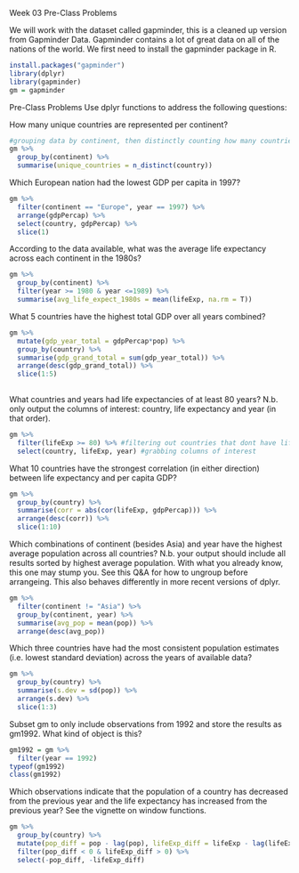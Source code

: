 Week 03 Pre-Class Problems

We will work with the dataset called gapminder, this is a cleaned up version from Gapminder Data. Gapminder contains a lot of great data on all of the nations of the world. We first need to install the gapminder package in R.
``` r
install.packages("gapminder")
library(dplyr)
library(gapminder)
gm = gapminder
```
Pre-Class Problems
Use dplyr functions to address the following questions:

How many unique countries are represented per continent?
``` r
#grouping data by continent, then distinctly counting how many countries are in each continent group
gm %>%
  group_by(continent) %>%
  summarise(unique_countries = n_distinct(country))
```
Which European nation had the lowest GDP per capita in 1997?
``` r
gm %>%
  filter(continent == "Europe", year == 1997) %>%
  arrange(gdpPercap) %>%
  select(country, gdpPercap) %>%
  slice(1) 
```
According to the data available, what was the average life expectancy across each continent in the 1980s?
``` r
gm %>%
  group_by(continent) %>%
  filter(year >= 1980 & year <=1989) %>%
  summarise(avg_life_expect_1980s = mean(lifeExp, na.rm = T))
```

What 5 countries have the highest total GDP over all years combined?
``` r
gm %>%
  mutate(gdp_year_total = gdpPercap*pop) %>%
  group_by(country) %>%
  summarise(gdp_grand_total = sum(gdp_year_total)) %>%
  arrange(desc(gdp_grand_total)) %>%
  slice(1:5)
  
```
What countries and years had life expectancies of at least 80 years? N.b. only output the columns of interest: country, life expectancy and year (in that order).
``` r
gm %>%
  filter(lifeExp >= 80) %>% #filtering out countries that dont have life expectancy over 80
  select(country, lifeExp, year) #grabbing columns of interest

```

What 10 countries have the strongest correlation (in either direction) between life expectancy and per capita GDP?
``` r
gm %>%
  group_by(country) %>%
  summarise(corr = abs(cor(lifeExp, gdpPercap))) %>%
  arrange(desc(corr)) %>%
  slice(1:10)

```
Which combinations of continent (besides Asia) and year have the highest average population across all countries? N.b. your output should include all results sorted by highest average population. With what you already know, this one may stump you. See this Q&A for how to ungroup before arrangeing. This also behaves differently in more recent versions of dplyr.
``` r
gm %>%
  filter(continent != "Asia") %>%
  group_by(continent, year) %>%
  summarise(avg_pop = mean(pop)) %>%
  arrange(desc(avg_pop))
```

Which three countries have had the most consistent population estimates (i.e. lowest standard deviation) across the years of available data?
``` r
gm %>%
  group_by(country) %>%
  summarise(s.dev = sd(pop)) %>%
  arrange(s.dev) %>%
  slice(1:3)

```
Subset gm to only include observations from 1992 and store the results as gm1992. What kind of object is this?
``` r
gm1992 = gm %>%
  filter(year == 1992)
typeof(gm1992)
class(gm1992)

```
Which observations indicate that the population of a country has decreased from the previous year and the life expectancy has increased from the previous year? See the vignette on window functions.
``` r
gm %>%
  group_by(country) %>%
  mutate(pop_diff = pop - lag(pop), lifeExp_diff = lifeExp - lag(lifeExp)) %>%
  filter(pop_diff < 0 & lifeExp_diff > 0) %>%
  select(-pop_diff, -lifeExp_diff)
```

